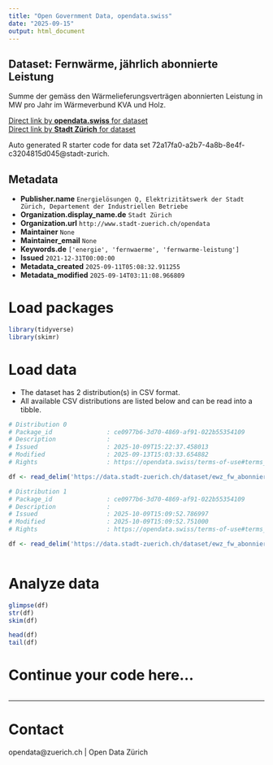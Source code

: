 ```yaml
---
title: "Open Government Data, opendata.swiss"
date: "2025-09-15"
output: html_document
---
```


## Dataset: Fernwärme, jährlich abonnierte Leistung

Summe der gemäss den Wärmelieferungsverträgen abonnierten Leistung in MW pro Jahr im Wärmeverbund KVA und Holz.

[Direct link by **opendata.swiss** for dataset](https://opendata.swiss/de/dataset/fernwarme-jahrlich-abonnierte-leistung1)<br>
[Direct link by **Stadt Zürich** for dataset](https://data.stadt-zuerich.ch/dataset/ewz_fw_abonnierte_leistung_kva_und_holz)

Auto generated R starter code for data set 72a17fa0-a2b7-4a8b-8e4f-c3204815d045@stadt-zurich.

## Metadata

- **Publisher.name** `Energielösungen Q, Elektrizitätswerk der Stadt Zürich, Departement der Industriellen Betriebe`
- **Organization.display_name.de** `Stadt Zürich`
- **Organization.url** `http://www.stadt-zuerich.ch/opendata`
- **Maintainer** `None`
- **Maintainer_email** `None`
- **Keywords.de** `['energie', 'fernwaerme', 'fernwarme-leistung']`
- **Issued** `2021-12-31T00:00:00`
- **Metadata_created** `2025-09-11T05:08:32.911255`
- **Metadata_modified** `2025-09-14T03:11:08.966809`


# Load packages

```r

library(tidyverse)
library(skimr)

```

# Load data

-   The dataset has 2 distribution(s) in CSV format.
-   All available CSV distributions are listed below and can be read into a tibble.

```r

# Distribution 0
# Package_id               : ce0977b6-3d70-4869-af91-022b55354109
# Description              : 
# Issued                   : 2025-10-09T15:22:37.458013
# Modified                 : 2025-09-13T15:03:33.654882
# Rights                   : https://opendata.swiss/terms-of-use#terms_open

df <- read_delim('https://data.stadt-zuerich.ch/dataset/ewz_fw_abonnierte_leistung_kva_und_holz/download/ewz_fw_abonnierte_leistung_kva_holz.csv')

# Distribution 1
# Package_id               : ce0977b6-3d70-4869-af91-022b55354109
# Description              : 
# Issued                   : 2025-10-09T15:09:52.786997
# Modified                 : 2025-10-09T15:09:52.751000
# Rights                   : https://opendata.swiss/terms-of-use#terms_open

df <- read_delim('https://data.stadt-zuerich.ch/dataset/ewz_fw_abonnierte_leistung_kva_und_holz/download/ewz_fw_abonnierte_leistung_kva_und_holz.csv')



```

# Analyze data

```r

glimpse(df)
str(df)
skim(df)

head(df)
tail(df)

```

# Continue your code here...

```r

```

------------------------------------------------------------------------

# Contact

opendata@zuerich.ch | Open Data Zürich
